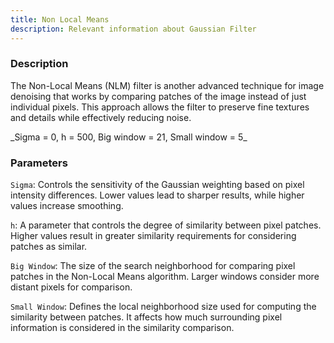 ```yaml
---
title: Non Local Means
description: Relevant information about Gaussian Filter
---
```



### Description

The Non-Local Means (NLM) filter is another advanced technique for image denoising that works by comparing patches of the image instead of 
just individual pixels. This approach allows the filter to preserve fine textures and details while effectively reducing noise.

<ImageZoom alt="Home page" src={NLM} className="!my-0 rounded-sm" />
_Sigma = 0, h = 500, Big window = 21, Small window = 5_

### Parameters

`Sigma`: Controls the sensitivity of the Gaussian weighting based on pixel intensity differences. Lower values lead to sharper results, while higher values increase smoothing.

`h`: A parameter that controls the degree of similarity between pixel patches. Higher values result in greater similarity requirements for considering patches as similar.

`Big Window`: The size of the search neighborhood for comparing pixel patches in the Non-Local Means algorithm. Larger windows consider more distant pixels for comparison.

`Small Window`: Defines the local neighborhood size used for computing the similarity between patches. It affects how much surrounding pixel information is considered in the similarity comparison.
